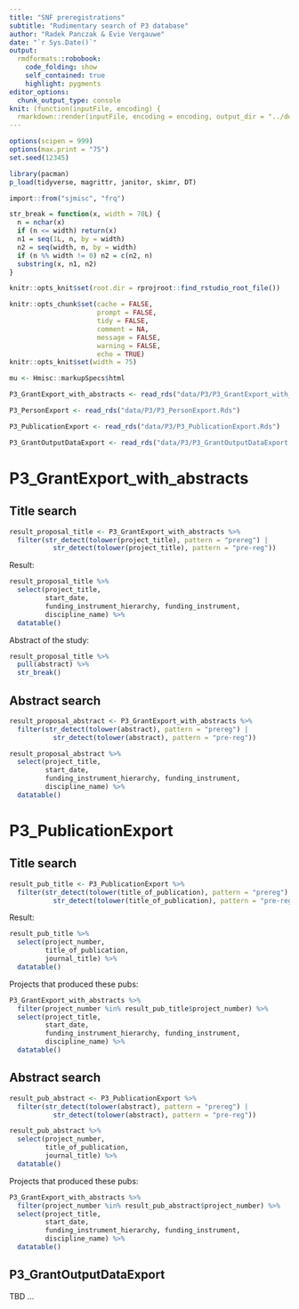 ```yaml
---
title: "SNF preregistrations"
subtitle: "Rudimentary search of P3 database"
author: "Radek Panczak & Evie Vergauwe"
date: "`r Sys.Date()`"
output:
  rmdformats::robobook:
    code_folding: show
    self_contained: true
    highlight: pygments
editor_options: 
  chunk_output_type: console
knit: (function(inputFile, encoding) {
  rmarkdown::render(inputFile, encoding = encoding, output_dir = "../docs") })
---
```


```r
options(scipen = 999)
options(max.print = "75")
set.seed(12345)

library(pacman)
p_load(tidyverse, magrittr, janitor, skimr, DT)

import::from("sjmisc", "frq")

str_break = function(x, width = 70L) {
  n = nchar(x)
  if (n <= width) return(x)
  n1 = seq(1L, n, by = width)
  n2 = seq(width, n, by = width)
  if (n %% width != 0) n2 = c(n2, n)
  substring(x, n1, n2)
}
```


```r
knitr::opts_knit$set(root.dir = rprojroot::find_rstudio_root_file())

knitr::opts_chunk$set(cache = FALSE,
                      prompt = FALSE,
                      tidy = FALSE,
                      comment = NA,
                      message = FALSE,
                      warning = FALSE,
                      echo = TRUE)
knitr::opts_knit$set(width = 75)

mu <- Hmisc::markupSpecs$html
```

<!-- ----------------------------------------------------- -->

```r
P3_GrantExport_with_abstracts <- read_rds("data/P3/P3_GrantExport_with_abstracts.Rds")

P3_PersonExport <- read_rds("data/P3/P3_PersonExport.Rds")

P3_PublicationExport <- read_rds("data/P3/P3_PublicationExport.Rds")

P3_GrantOutputDataExport <- read_rds("data/P3/P3_GrantOutputDataExport.Rds")
```

# P3_GrantExport_with_abstracts  

## Title search

```r
result_proposal_title <- P3_GrantExport_with_abstracts %>% 
  filter(str_detect(tolower(project_title), pattern = "prereg") | 
           str_detect(tolower(project_title), pattern = "pre-reg"))
```

Result:  

```r
result_proposal_title %>% 
  select(project_title, 
         start_date, 
         funding_instrument_hierarchy, funding_instrument,
         discipline_name) %>% 
  datatable()
```

Abstract of the study:  

```r
result_proposal_title %>% 
  pull(abstract) %>% 
  str_break()
```

## Abstract search

```r
result_proposal_abstract <- P3_GrantExport_with_abstracts %>% 
  filter(str_detect(tolower(abstract), pattern = "prereg") | 
           str_detect(tolower(abstract), pattern = "pre-reg"))
```

```r
result_proposal_abstract %>% 
  select(project_title, 
         start_date, 
         funding_instrument_hierarchy, funding_instrument,
         discipline_name) %>% 
  datatable()
```

# P3_PublicationExport

## Title search

```r
result_pub_title <- P3_PublicationExport %>% 
  filter(str_detect(tolower(title_of_publication), pattern = "prereg") | 
           str_detect(tolower(title_of_publication), pattern = "pre-reg"))
```

Result:  

```r
result_pub_title %>% 
  select(project_number, 
         title_of_publication, 
         journal_title) %>% 
  datatable()
```

Projects that produced these pubs:  

```r
P3_GrantExport_with_abstracts %>% 
  filter(project_number %in% result_pub_title$project_number) %>% 
  select(project_title, 
         start_date, 
         funding_instrument_hierarchy, funding_instrument,
         discipline_name) %>% 
  datatable()
```

## Abstract search

```r
result_pub_abstract <- P3_PublicationExport %>% 
  filter(str_detect(tolower(abstract), pattern = "prereg") | 
           str_detect(tolower(abstract), pattern = "pre-reg"))
```

```r
result_pub_abstract %>% 
  select(project_number, 
         title_of_publication, 
         journal_title) %>% 
  datatable()
```

Projects that produced these pubs:  

```r
P3_GrantExport_with_abstracts %>% 
  filter(project_number %in% result_pub_abstract$project_number) %>% 
  select(project_title, 
         start_date, 
         funding_instrument_hierarchy, funding_instrument,
         discipline_name) %>% 
  datatable()
```

## P3_GrantOutputDataExport

TBD ...
